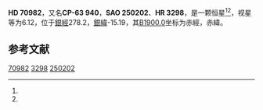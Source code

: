 {{Starbox begin
| name = HD 70982
}}
{{Starbox observe
| epoch = [[J2000.0|J2000.0]]
| constell = {{星座名待查}}<ref name=SIMBAD>{{cite web
 | url=http://simbad.u-strasbg.fr/simbad/sim-id?Ident=HR+3298
 | title =Pulsating variable Star
 | publisher=Centre de Données astronomiques de Strasbourg
 | work=SIMBAD
 | accessdate=2012-07-13}}</ref><ref name=DATA>{{cite web
 | url=http://vizier.u-strasbg.fr/viz-bin/VizieR-5?-out.add=.&-source=5050&-corr=PK=HR&-out.max=9999&HR=3298
 | title=VizieR Detailed Page
 | accessdate=2012-07-13
 | archive-date=2016-03-05
 | archive-url=https://web.archive.org/web/20160305195413/http://vizier.u-strasbg.fr/viz-bin/VizieR-5?-out.add=.&-source=5050&-corr=PK=HR&-out.max=9999&HR=3298
 | dead-url=no
 }}</ref>
| 星官 = 
| ra = {{RA|8|21|7.7}}<ref name=SIMBAD /><ref name=DATA />
| dec = {{DEC|-64|6|22}}<ref name=SIMBAD /><ref name=DATA />
| appmag_v = 6.12<ref name=SIMBAD /><ref name=DATA />
}}
{{Starbox character
| class = G6-8III<ref name=SIMBAD /><ref name=DATA />
| b-v = 0.93<ref name=SIMBAD /><ref name=DATA />
| u-b = <ref name=SIMBAD /><ref name=DATA />
| r-i = <ref name=SIMBAD /><ref name=DATA />
| variable = 
}}
{{Starbox astrometry
| radial_v = 
| prop_mo_ra = -3
| parallax = 
| p_error = 
}}
{{Starbox catalog
| names =CP-63 940，[[SAO星表|SAO]] 250202，[[HD星表|HD]] 70982，[[HR星表|HR]] 3298}}
{{Starbox reference |Simbad=HR+3298}}
{{Starbox end}}

'''HD 70982'''，又名'''CP-63 940'''，'''SAO 250202'''、'''HR 3298'''，是一颗恒星<ref name=SIMBAD /><ref name=DATA />，视星等为6.12，位于[[銀道座標系|銀經]]278.2，[[銀道座標系|銀緯]]-15.19，其[[B1900.0|B1900.0]]坐标为赤經{{RA|8|19|44}}，赤緯{{DEC|-63|-15.19|6}}。

== 参考文献 ==
{{reflist}}

{{star-stub}}

[[Category:HD和HDE天體|70982]]
[[Category:HR天體|3298]]
[[Category:SAO天體|250202]]